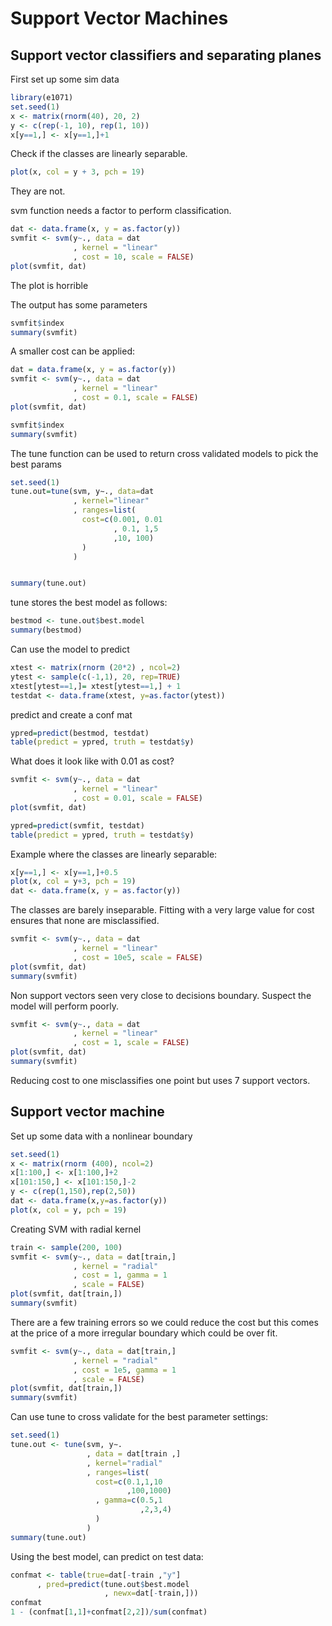 # Support Vector Machines

## Support vector classifiers and separating planes

First set up some sim data

```r
library(e1071)
set.seed(1)
x <- matrix(rnorm(40), 20, 2)
y <- c(rep(-1, 10), rep(1, 10))
x[y==1,] <- x[y==1,]+1
```

Check if the classes are linearly separable.

```r
plot(x, col = y + 3, pch = 19)
```

They are not.

svm function needs a factor to perform classification.

```r
dat <- data.frame(x, y = as.factor(y))
svmfit <- svm(y~., data = dat
              , kernel = "linear"
              , cost = 10, scale = FALSE)
plot(svmfit, dat)
```

The plot is horrible

The output has some parameters

```r
svmfit$index
summary(svmfit)
```

A smaller cost can be applied:

```r
dat = data.frame(x, y = as.factor(y))
svmfit <- svm(y~., data = dat
              , kernel = "linear"
              , cost = 0.1, scale = FALSE)
plot(svmfit, dat)

svmfit$index
summary(svmfit)
```

The tune function can be used to return cross validated models to pick the best params

```r
set.seed(1)
tune.out=tune(svm, y∼., data=dat
              , kernel="linear"
              , ranges=list(
                cost=c(0.001, 0.01
                       , 0.1, 1,5
                       ,10, 100)
                )
              )


summary(tune.out)
```

tune stores the best model as follows:
```r
bestmod <- tune.out$best.model
summary(bestmod)
```

Can use the model to predict
```r
xtest <- matrix(rnorm (20*2) , ncol=2)
ytest <- sample(c(-1,1), 20, rep=TRUE)
xtest[ytest==1,]= xtest[ytest==1,] + 1
testdat <- data.frame(xtest, y=as.factor(ytest))
```

predict and create a conf mat

```r
ypred=predict(bestmod, testdat)
table(predict = ypred, truth = testdat$y)
```

What does it look like with 0.01 as cost?

```r
svmfit <- svm(y~., data = dat
              , kernel = "linear"
              , cost = 0.01, scale = FALSE)
plot(svmfit, dat)

ypred=predict(svmfit, testdat)
table(predict = ypred, truth = testdat$y)
```

Example where the classes are linearly separable:

```r
x[y==1,] <- x[y==1,]+0.5
plot(x, col = y+3, pch = 19)
dat <- data.frame(x, y = as.factor(y))
```

The classes are barely inseparable. Fitting with a very large value for cost ensures that none are misclassified.

```r
svmfit <- svm(y~., data = dat
              , kernel = "linear"
              , cost = 10e5, scale = FALSE)
plot(svmfit, dat)
summary(svmfit)
```

Non support vectors seen very close to decisions boundary. Suspect the model will perform poorly.

```r
svmfit <- svm(y~., data = dat
              , kernel = "linear"
              , cost = 1, scale = FALSE)
plot(svmfit, dat)
summary(svmfit)
```

Reducing cost to one misclassifies one point but uses 7 support vectors.

## Support vector machine
Set up some data with a nonlinear boundary

```r
set.seed(1)
x <- matrix(rnorm (400), ncol=2)
x[1:100,] <- x[1:100,]+2
x[101:150,] <- x[101:150,]-2
y <- c(rep(1,150),rep(2,50))
dat <- data.frame(x,y=as.factor(y))
plot(x, col = y, pch = 19)
```

Creating SVM with radial kernel

```r
train <- sample(200, 100)
svmfit <- svm(y~., data = dat[train,]
              , kernel = "radial"
              , cost = 1, gamma = 1
              , scale = FALSE)
plot(svmfit, dat[train,])
summary(svmfit)
```

There are a few training errors so we could reduce the cost but this comes at the price of a more irregular boundary which could be over fit.

```r
svmfit <- svm(y~., data = dat[train,]
              , kernel = "radial"
              , cost = 1e5, gamma = 1
              , scale = FALSE)
plot(svmfit, dat[train,])
summary(svmfit)
```

Can use tune to cross validate for the best parameter settings:

```r
set.seed(1)
tune.out <- tune(svm, y∼.
                 , data = dat[train ,]
                 , kernel="radial"
                 , ranges=list(
                   cost=c(0.1,1,10
                          ,100,1000)
                   , gamma=c(0.5,1
                             ,2,3,4)
                   )
                 )
summary(tune.out)
```

Using the best model, can predict on test data:

```r
confmat <- table(true=dat[-train ,"y"]
      , pred=predict(tune.out$best.model
                     , newx=dat[-train,]))
confmat
1 - (confmat[1,1]+confmat[2,2])/sum(confmat)
```

